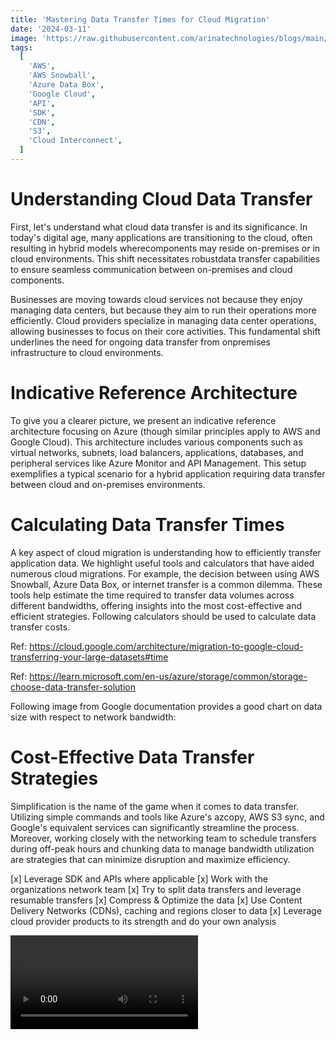 ```yaml
---
title: 'Mastering Data Transfer Times for Cloud Migration'
date: '2024-03-11'
image: 'https://raw.githubusercontent.com/arinatechnologies/blogs/main/images/data-transfer.webp'
tags:
  [
    'AWS',
    'AWS Snowball',
    'Azure Data Box',
    'Google Cloud',
    'API',
    'SDK',
    'CDN',
    'S3',
    'Cloud Interconnect',
  ]
---
```


# Understanding Cloud Data Transfer

First, let's understand what cloud data transfer is and its significance. In today's digital age, many applications are transitioning to the cloud, often resulting in hybrid models wherecomponents may reside on-premises or in cloud environments. This shift necessitates robustdata transfer capabilities to ensure seamless communication between on-premises and cloud components.

Businesses are moving towards cloud services not because they enjoy managing data centers, but because they aim to run their operations more efficiently. Cloud providers specialize in managing data center operations, allowing businesses to focus on their core activities. This fundamental shift underlines the need for ongoing data transfer from onpremises infrastructure to cloud environments.

# Indicative Reference Architecture

To give you a clearer picture, we present an indicative reference architecture focusing on Azure (though similar principles apply to AWS and Google Cloud). This architecture includes various components such as virtual networks, subnets, load balancers, applications, databases, and peripheral services like Azure Monitor and API Management. This setup exemplifies a typical scenario for a hybrid application requiring data transfer between cloud and on-premises environments.

<CustomImage
  src='https://www.arinatechnologies.com/assets/images/blog/reference-arch.png'
  loading='lazy'
  alt='Indicative Reference Architecture'
/>

# Calculating Data Transfer Times

A key aspect of cloud migration is understanding how to efficiently transfer application data.
We highlight useful tools and calculators that have aided numerous cloud migrations. For example, the decision between using AWS Snowball, Azure Data Box, or internet transfer is a common dilemma. These tools help estimate the time required to transfer data volumes across different bandwidths, offering insights into the most cost-effective and efficient strategies.
Following calculators should be used to calculate data transfer costs.

Ref: https://cloud.google.com/architecture/migration-to-google-cloud-transferring-your-large-datasets#time

Ref: https://learn.microsoft.com/en-us/azure/storage/common/storage-choose-data-transfer-solution

Following image from Google documentation provides a good chart on data size with respect to network bandwidth:

<CustomImage
  src='https://cloud.google.com/static/architecture/images/big-data-transfer-how-to-get-started-transfer-size-and-speed.png'
  loading='lazy'
  alt='Calculating Data Transfer Times'
/>

# Cost-Effective Data Transfer Strategies

Simplification is the name of the game when it comes to data transfer. Utilizing simple commands and tools like Azure's azcopy, AWS S3 sync, and Google's equivalent services can significantly streamline the process. Moreover, working closely with the networking team to schedule transfers during off-peak hours and chunking data to manage bandwidth utilization are strategies that can minimize disruption and maximize efficiency.

[x] Leverage SDK and APIs where applicable
[x] Work with the organizations network team
[x] Try to split data transfers and leverage resumable transfers
[x] Compress & Optimize the data
[x] Use Content Delivery Networks (CDNs), caching and regions closer to data
[x] Leverage cloud provider products to its strength and do your own analysis

<Video id='rRNzkuR6T5g' title='Mastering Data Transfer Times for Cloud Migration'/>

# Deep Dive Comparison

We compare data transfer services across AWS, Azure, and Google Cloud, covering direct connectivity options, transfer acceleration mechanisms, physical data transfer appliances, and services tailored for large data movements. Each cloud provider offers unique solutions, from AWS's Direct Connect and Snowball to Azure's ExpressRoute and Data Box, and Google Cloud's Interconnect and Transfer Appliance.

                                                <table className="awsvstower">

                                                <thead>
                                                    <tr>
                                                    <th>AWS</th>
                                                    <th>Azure</th>
                                                    <th>GCP</th>
                                                    </tr>
                                                </thead>
                                                <tbody>
                                                    <tr>
                                                    <th>AWS Direct Connect</th>
                                                    <th>Azure ExpressRoute</th>
                                                    <th>Cloud Interconnect</th>
                                                    </tr>
                                                    <tr>
                                                    <td>Provides a dedicated network connection from on-premises to AWS.</td>
                                                    <td>Offers private connections between Azure data centers and infrastructure.</td>
                                                    <td>Provides direct physical connections to Google Cloud.</td>
                                                    </tr>
                                                    <tr>
                                                    <th>Amazon S3 Transfer Acceleration</th>
                                                    <th>Azure Blob Storage Transfer</th>
                                                    <th>Google Transfer Appliance</th>
                                                    </tr>
                                                    <tr>
                                                    <td>Speeds up the transfer of files to S3 using optimized network protocols.</td>
                                                    <td>Accelerates data transfer to Blob storage using Azure's global network.</td>
                                                    <td>A rackable high-capacity storage server for large data transfers.</td>
                                                    </tr>
                                                    <tr>
                                                    <th>AWS Snowball/Snowmobile</th>
                                                    <th>Azure Data Box</th>
                                                    <th>Google Transfer appliance</th>
                                                    </tr>
                                                    <tr>
                                                    <td>Physical devices for transporting large volumes of data into and out of AWS.</td>
                                                    <td>Devices to transfer large amounts of data into Azure Storage.</td>
                                                    <td>Is a high-capacity storage device that can transfer and securely ship data to a Google upload facility. The service is available in two configurations: 100TB or 480TB of raw storage capacity, or up to 200TB or 1PB compressed.</td>
                                                    </tr>
                                                    <tr>
                                                    <th>AWS Storage Gateway</th>
                                                    <th>Azure Import/Export</th>
                                                    <th>Google Cloud Storage Transfer Service</th>
                                                    </tr>
                                                    <tr>
                                                    <td>Connects on-premises software applications with cloud-based storage.</td>
                                                    <td>Service for importing/exporting large amounts of data using hard drives and SSDs.</td>
                                                    <td>Provides similar but not ditto same services such as DataPrep.</td>
                                                    </tr>
                                                    <tr>
                                                    <th>AWS DataSync</th>
                                                    <th>Azure File Sync</th>
                                                    <th>Google Cloud Storage Transfer Service</th>
                                                    </tr>
                                                    <tr>
                                                    <td>Automates data transfer between on-premises storage and AWS services.</td>
                                                    <td>Synchronizes files across Azure File shares and on-premises servers.</td>
                                                    <td>Automates data synchronization from and to GCP Storage from external sources.</td>
                                                    </tr>
                                                    <tr>
                                                    <th>CloudEndure</th>
                                                    <th>Azure Site Recovery</th>
                                                    <th>Migrate 4 Compute Engine</th>
                                                    </tr>
                                                    <tr>
                                                    <td>AWS CloudEndure works with both Linux and Windows VMs hosted on hypervisors, including VMware, Hyper-V and KVM. CloudEndure also supports workloads running on physical servers as well as cloud-based workloads running in AWS, Azure, Google Cloud Platform and other environments</td>
                                                    <td>Help your business to keep doing business—even during major IT outages. Azure Site Recovery offers ease of deployment, cost effectiveness, and dependability.</td>
                                                    <td>To lift & shift on-prem apps to GCP.</td>
                                                    </tr>
                                                </tbody>
                                                </table>

# Conclusion

As we wrap up our exploration of the data transfer speed and corresponding services provided by AWS, Azure, and GCP, it should be clear what options to consider for what data size and that each platform offers a wealth of options designed to meet the diverse needs of businesses moving and managing big data. Whether you require direct network connectivity, physical data transport devices, or services that synchronize your files across cloud environments, there is a solution tailored to your specific requirements.

Choosing the right service hinges on various factors such as data volume, transfer frequency, security needs, and the level of integration required with your existing infrastructure. AWS shines with its comprehensive services like Direct Connect and Snowball for massive data migration tasks. Azure's strength lies in its enterprise-focused offerings like ExpressRoute and Data Box, which ensure seamless integration with existing systems. Meanwhile, GCP stands out with its Interconnect and Transfer Appliance services, catering to those deeply invested in analytics and cloud-native applications.

Each cloud provider has clearly put significant thought into how to alleviate the complexities of big data transfers. By understanding the subtleties of each service, organizations can make informed decisions that align with their strategic goals, ensuring a smooth and efficient transition to the cloud.

As the cloud ecosystem continues to evolve, the tools and services for data transfer are bound to expand and innovate further. Businesses should stay informed of these developments to continue leveraging the best that cloud technology has to offer. In conclusion, the journey of selecting the right data transfer service is as critical as the data itself, paving the way for a future where cloud-driven solutions are the cornerstones of business operations.
